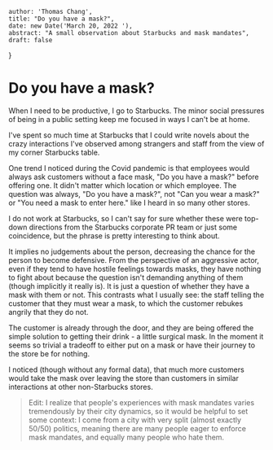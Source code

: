 
    author: 'Thomas Chang',
    title: "Do you have a mask?",
    date: new Date('March 20, 2022 '),
    abstract: "A small observation about Starbucks and mask mandates",
    draft: false
}

# Do you have a mask?
When I need to be productive, I go to Starbucks. The minor social pressures of being in a public setting keep me
focused in ways I can't be at home.

I've spent so much time at Starbucks that I could write novels about the crazy interactions I've observed among strangers and staff
from the view of my corner Starbucks table.

One trend I noticed during the Covid pandemic is that employees would always ask customers without a face mask,
"Do you have a mask?" before offering one. It didn't matter which location or which employee. The question was always,
"Do you have a mask?", not "Can you wear a mask?" or "You need a mask to enter here." like I heard in so many other
stores.

I do not work at Starbucks, so I can't say for sure whether these were top-down directions from the Starbucks corporate PR team or just some
 coincidence, but the phrase is pretty interesting to think about.

It implies no judgements about the person, decreasing the chance for the person to become defensive. From the perspective
of an aggressive actor, even if they tend to have hostile feelings towards masks, they have nothing to fight about because
the question isn't demanding anything of them (though
implicitly it really is). It is just a question of whether they have a mask with them or not. This contrasts what I
usually see: the staff telling the customer that they must wear a mask, to which the customer rebukes angrily that they do not.

The customer is already through the door, and they are being offered the simple solution to getting their drink - a little surgical mask. In the moment it seems
so trivial a tradeoff to either put on a mask or have their journey to the store be for nothing.

I noticed (though without any formal data), that much more customers would take the mask over leaving the store than customers in similar interactions at
other non-Starbucks stores.

> Edit: I realize that people's experiences with mask mandates varies tremendously by their city dynamics, so it would be
> helpful to set some context: I come from a city with very split (almost exactly 50/50) politics, meaning there are
> many people eager to enforce mask mandates, and equally many people who hate them.

